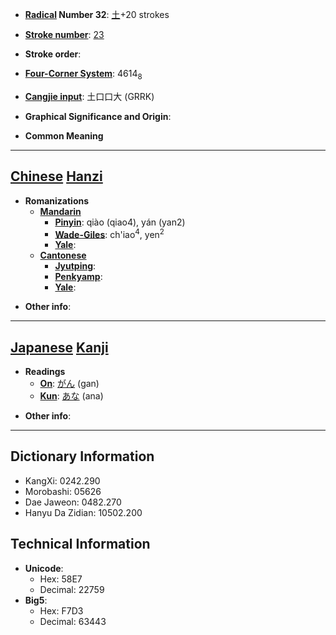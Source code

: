 * '''[[Wiktionary:Chinese radical index| Radical]] Number 32''': [[Wiktionary:Chinese radical index 土|土]]+20 strokes

* '''[[Wiktionary:Chinese total strokes index|Stroke number]]''': [[Wiktionary:Chinese total strokes index 23|23]]

* '''Stroke order''': 

* '''[[Wiktionary:Chinese four corner index|Four-Corner System]]''': 4614<sub>8</sub>

* '''[[Wiktionary:Chinese Cangjie index|Cangjie input]]''': 土口口大 (GRRK)

* '''Graphical Significance and Origin''': 

* '''Common Meaning'''

----

== [[Chinese]] [[Hanzi]] ==

* '''Romanizations'''
** '''[[Mandarin]]'''
*** '''[[Pinyin]]''': qiào (qiao4), yán (yan2)
*** '''[[Wade-Giles]]''': ch'iao<sup>4</sup>, yen<sup>2</sup>
*** '''[[Yale]]''': 
** '''[[Cantonese]]'''
*** '''[[Jyutping]]''':
*** '''[[Penkyamp]]''': 
*** '''[[Yale]]''': 

* '''Other info''': 

----

== [[Japanese]] [[Kanji]] ==

* '''Readings'''
** '''[[On]]''': [[がん]] (gan)
** '''[[Kun]]''': [[あな]] (ana)

* '''Other info''':  

----

== Dictionary Information ==

* KangXi: 0242.290
* Morobashi: 05626
* Dae Jaweon: 0482.270
* Hanyu Da Zidian: 10502.200

== Technical Information ==

* '''Unicode''':
** Hex: 58E7
** Decimal: 22759
* '''Big5''':
** Hex: F7D3
** Decimal: 63443